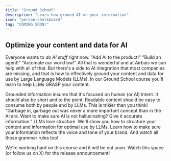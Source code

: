 ```yaml
---
title: "Ground School"
description: "Learn how ground AI on your information"
icon: "person-chalkboard"
tag: "COMING SOON!"
---
```


## Optimize your content and data for AI

Everyone wants to _do AI stuff_ right now. "Add AI to the product!" "Build an agent!" "Automate our workflow!" All that is wonderful and at Airbais we can help with all of that. But there's a side to AI integration that most companies are missing, and that is how to effectively ground your content and data for use by Large Language Models (LLMs). In our Ground School course you'll learn to help LLMs GRASP your content.

<CardGroup cols={1}>
  <Card title="Grounded" horizontal icon="G">
    Grounded information insures that it's focused on human (or AI) intent. It
    should also be short and to the point.
  </Card>
  <Card title="Readable" horizontal icon="R">
    Readable content should be easy to consume both by people and by LLMs. This
    is trikier than you think!
  </Card>
  <Card title="Accurate" horizontal icon="A">
    "Garbage in, garbage out was never a more important concept than in the AI
    era. Want to make sure AI is not hallucinating? Give it accurate
    information."
  </Card>
  <Card title="Structured" horizontal icon="S">
    LLMs love structure. We'll show you how to structure your content and
    information for optimal use by LLMs.
  </Card>
  <Card title="Polished" horizontal icon="P">
    Learn how to make sure your information reflects the voice and tone of your
    brand. And watch all those grammar rules too!
  </Card>
</CardGroup>

We're working hard on this course and it will be out soon. Watch this space (or follow us on X) for the release announcement!
